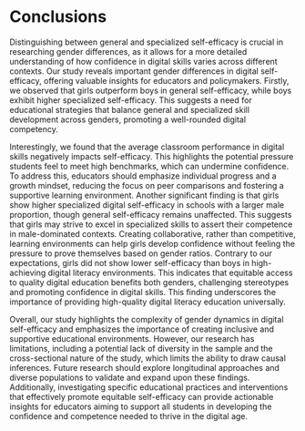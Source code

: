 # Conclusions

Distinguishing between general and specialized self-efficacy is crucial in researching gender differences, as it allows for a more detailed understanding of how confidence in digital skills varies across different contexts. Our study reveals important gender differences in digital self-efficacy, offering valuable insights for educators and policymakers. Firstly, we observed that girls outperform boys in general self-efficacy, while boys exhibit higher specialized self-efficacy. This suggests a need for educational strategies that balance general and specialized skill development across genders, promoting a well-rounded digital competency.

Interestingly, we found that the average classroom performance in digital skills negatively impacts self-efficacy. This highlights the potential pressure students feel to meet high benchmarks, which can undermine confidence. To address this, educators should emphasize individual progress and a growth mindset, reducing the focus on peer comparisons and fostering a supportive learning environment. Another significant finding is that girls show higher specialized digital self-efficacy in schools with a larger male proportion, though general self-efficacy remains unaffected. This suggests that girls may strive to excel in specialized skills to assert their competence in male-dominated contexts. Creating collaborative, rather than competitive, learning environments can help girls develop confidence without feeling the pressure to prove themselves based on gender ratios. Contrary to our expectations, girls did not show lower self-efficacy than boys in high-achieving digital literacy environments. This indicates that equitable access to quality digital education benefits both genders, challenging stereotypes and promoting confidence in digital skills. This finding underscores the importance of providing high-quality digital literacy education universally.

Overall, our study highlights the complexity of gender dynamics in digital self-efficacy and emphasizes the importance of creating inclusive and supportive educational environments. However, our research has limitations, including a potential lack of diversity in the sample and the cross-sectional nature of the study, which limits the ability to draw causal inferences. Future research should explore longitudinal approaches and diverse populations to validate and expand upon these findings. Additionally, investigating specific educational practices and interventions that effectively promote equitable self-efficacy can provide actionable insights for educators aiming to support all students in developing the confidence and competence needed to thrive in the digital age.
